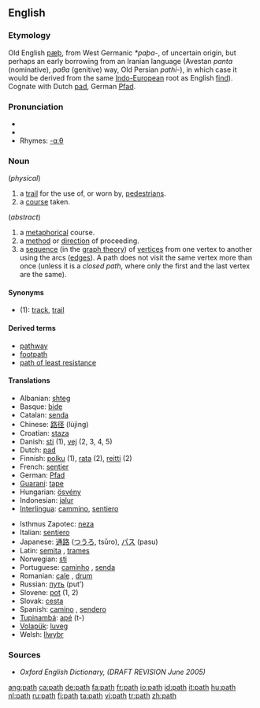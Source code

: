==English==

===Etymology===
Old English [[pæþ]], from West Germanic ''*paþa-'', of uncertain origin, but perhaps an early borrowing from an Iranian language (Avestan ''pɑntɑ'' (nominative), ''pɑθɑ'' (genitive) way, Old Persian ''pɑthi-''), in which case it would be derived from the same [[Indo-European]] root as English [[find]]).  Cognate with Dutch [[pad#Dutch|pad]], German [[Pfad]].

===Pronunciation===
*{{IPA|/pæθ/}}
*{{audio|en-us-path.ogg|Audio (US)}}
*Rhymes: [[Rhymes:English:-ɑːθ|-ɑːθ]]

===Noun===
{{en-noun}}

(''physical'')

# a [[trail]] for the use of, or worn by, [[pedestrian]]s.
# a [[course]] taken.

(''abstract'')
# a [[metaphorical]] course.
# a [[method]] or [[direction]] of proceeding.
# a [[sequence]] (in the [[graph theory]]) of [[vertex|vertices]] from one vertex to another using the arcs ([[edge|edges]]). A path does not visit the same vertex more than once (unless it is a ''closed path'', where only the first and the last vertex are the same).

====Synonyms====
*(1): [[track]], [[trail]]

====Derived terms====
*[[pathway]]
*[[footpath]]
*[[path of least resistance]]

====Translations====
{{top}}
*Albanian: [[shteg]]
*Basque: [[bide]]
*Catalan: [[senda]] {{f}}
*Chinese: [[路径]] (lùjìng)
*Croatian: [[staza]] {{f}}
*Danish: [[sti]] (1), [[vej]] (2, 3, 4, 5)
*Dutch: [[pad]] {{n}}
*Finnish: [[polku]] (1), [[rata]] (2), [[reitti]] (2)
*French: [[sentier]] {{m}}
*German: [[Pfad]] {{m}}
*[[Guaraní]]: [[tape]]
*Hungarian: [[ösvény]]
*Indonesian: [[jalur]]
*[[Interlingua]]: [[cammino]], [[sentiero]]
{{mid}}
*Isthmus Zapotec: [[neza]]
*Italian: [[sentiero]] {{m}}
*Japanese: [[通路]] ([[つうろ]], tsūro), [[パス]] (pasu)
*Latin: [[semita]] {{f}}, [[trames]] {{m}}
*Norwegian: [[sti]] {{m}}
*Portuguese: [[caminho]] {{m}}, [[senda]] {{f}}
*Romanian: [[cale]] {{f}}, [[drum]] {{n}}
*Russian: [[путь]] (put’) {{m}}
*Slovene: [[pot]] {{f}} (1, 2)
*Slovak: [[cesta]] {{f}}
*Spanish: [[camino]] {{m}}, [[sendero]] {{m}}
*[[Tupinambá]]: [[apé]] (t-)
*[[Volapük]]: [[luveg]]
*Welsh: [[llwybr]] {{g|Welsh}}
{{bottom}}

===Sources===
{{rfc-header|Sources}}
*''Oxford English Dictionary, (DRAFT REVISION June 2005)''

[[ang:path]]
[[ca:path]]
[[de:path]]
[[fa:path]]
[[fr:path]]
[[io:path]]
[[id:path]]
[[it:path]]
[[hu:path]]
[[nl:path]]
[[ru:path]]
[[fi:path]]
[[ta:path]]
[[vi:path]]
[[tr:path]]
[[zh:path]]